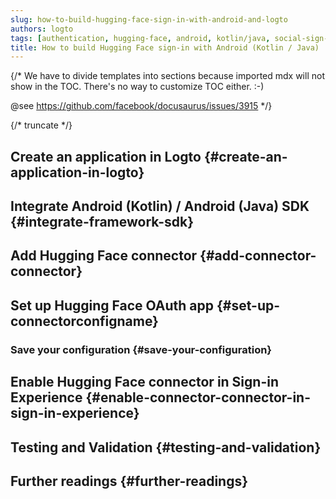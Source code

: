```yaml
---
slug: how-to-build-hugging-face-sign-in-with-android-and-logto
authors: logto
tags: [authentication, hugging-face, android, kotlin/java, social-sign-in, sign-in, login]
title: How to build Hugging Face sign-in with Android (Kotlin / Java)
---
```


{/*
  We have to divide templates into sections because imported mdx will not show in the TOC.
  There's no way to customize TOC either. :-)

  @see https://github.com/facebook/docusaurus/issues/3915
*/}




{/* truncate */}

<Intro connector={connector} sdk="Android (Kotlin / Java)" link="https://developer.android.com" />

## Create an application in Logto \{#create-an-application-in-logto}

<CreateApplication type="Native app" framework="Android (Kotlin) / Android (Java)" />

## Integrate Android (Kotlin) / Android (Java) SDK \{#integrate-framework-sdk}

<IntegrateSdk />

## Add Hugging Face connector \{#add-connector-connector}

<AddSocialConnector connector={connector} framework="Android (Kotlin) / Android (Java)" />

## Set up Hugging Face OAuth app \{#set-up-connectorconfigname}

<ConnectorGuide />

### Save your configuration \{#save-your-configuration}

<SaveYourConfiguration connector={connector} />

## Enable Hugging Face connector in Sign-in Experience \{#enable-connector-connector-in-sign-in-experience}

<EnableSocialConnector connector={connector} />

## Testing and Validation \{#testing-and-validation}

<TestingAndValidation connector={connector} sdk="Android (Kotlin / Java)" />

## Further readings \{#further-readings}

<FurtherReadings />